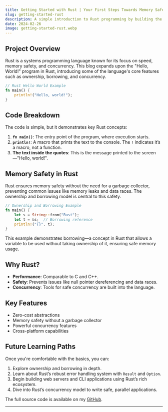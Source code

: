 ```yaml
---
title: Getting Started with Rust | Your First Steps Towards Memory Safety and Concurrency
slug: getting-started-rust
description: A simple introduction to Rust programming by building the classic "Hello, World!"
date: 2024-02-26
image: getting-started-rust.webp
---
```



## Project Overview

Rust is a systems programming language known for its focus on speed, memory safety, and concurrency. This blog expands upon the "Hello, World!" program in Rust, introducing some of the language's core features such as ownership, borrowing, and concurrency.

```rust
// Rust Hello World Example
fn main() {
    println!("Hello, world!");
}
```

## Code Breakdown

The code is simple, but it demonstrates key Rust concepts:

1. **`fn main()`**: The entry point of the program, where execution starts.
2. **`println!`**: A macro that prints the text to the console. The `!` indicates it’s a macro, not a function.
3. **The text inside the quotes**: This is the message printed to the screen—"Hello, world!".

## Memory Safety in Rust

Rust ensures memory safety without the need for a garbage collector, preventing common issues like memory leaks and data races. The ownership and borrowing model is central to this safety.

```rust
// Ownership and Borrowing Example
fn main() {
    let s = String::from("Rust");
    let t = &s;  // Borrowing reference
    println!("{}", t);
}
```

This example demonstrates borrowing—a concept in Rust that allows a variable to be used without taking ownership of it, ensuring safe memory usage.

## Why Rust?

- **Performance**: Comparable to C and C++.
- **Safety**: Prevents issues like null pointer dereferencing and data races.
- **Concurrency**: Tools for safe concurrency are built into the language.

## Key Features

- Zero-cost abstractions
- Memory safety without a garbage collector
- Powerful concurrency features
- Cross-platform capabilities

## Future Learning Paths

Once you're comfortable with the basics, you can:
1. Explore ownership and borrowing in depth.
2. Learn about Rust’s robust error handling system with `Result` and `Option`.
3. Begin building web servers and CLI applications using Rust’s rich ecosystem.
4. Dive into Rust’s concurrency model to write safe, parallel applications.

The full source code is available on my [GitHub](https://github.com/rajumodi27s/hello-world-rust).

<FixTheImageURL src='getting-started-demo.png' slug='getting-started-rust' /> 

---
